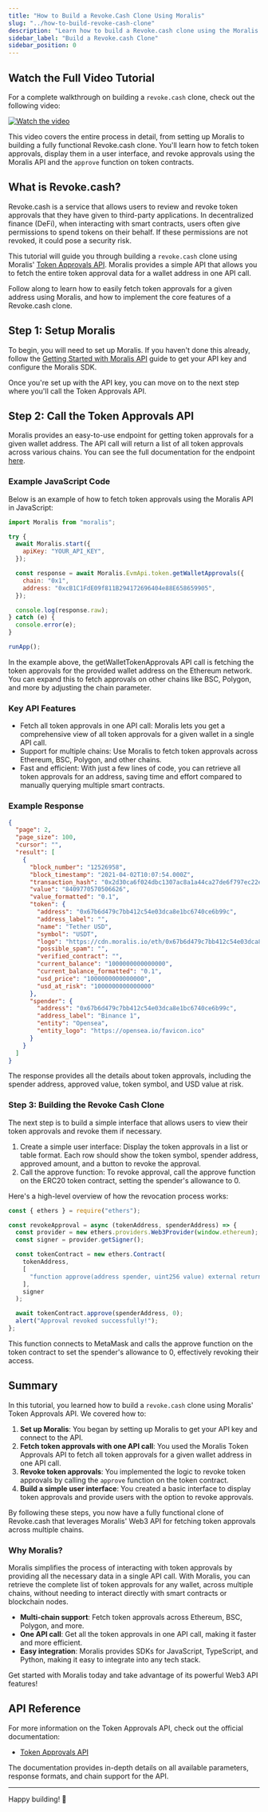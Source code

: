 ```yaml
---
title: "How to Build a Revoke.Cash Clone Using Moralis"
slug: "../how-to-build-revoke-cash-clone"
description: "Learn how to build a Revoke.cash clone using the Moralis Token Approvals API in just a few lines of code."
sidebar_label: "Build a Revoke.cash Clone"
sidebar_position: 0
---
```



<head>
    <title>How to Build a Revoke.Cash Clone Using Moralis | Moralis API Documentation</title>
</head>

## Watch the Full Video Tutorial

For a complete walkthrough on building a `revoke.cash` clone, check out the following video:

[![Watch the video](https://img.youtube.com/vi/0L-NspOuiHU/0.jpg)](https://youtu.be/0L-NspOuiHU)

This video covers the entire process in detail, from setting up Moralis to building a fully functional Revoke.cash clone. You'll learn how to fetch token approvals, display them in a user interface, and revoke approvals using the Moralis API and the `approve` function on token contracts.

## What is Revoke.cash?

Revoke.cash is a service that allows users to review and revoke token approvals that they have given to third-party applications. In decentralized finance (DeFi), when interacting with smart contracts, users often give permissions to spend tokens on their behalf. If these permissions are not revoked, it could pose a security risk.

This tutorial will guide you through building a `revoke.cash` clone using Moralis' [Token Approvals API](/web3-data-api/evm/reference/wallet-api/get-wallet-token-approvals). Moralis provides a simple API that allows you to fetch the entire token approval data for a wallet address in one API call.

Follow along to learn how to easily fetch token approvals for a given address using Moralis, and how to implement the core features of a Revoke.cash clone.

## Step 1: Setup Moralis

To begin, you will need to set up Moralis. If you haven't done this already, follow the [Getting Started with Moralis API](/web3-data-api/evm/get-your-api-key) guide to get your API key and configure the Moralis SDK.

Once you're set up with the API key, you can move on to the next step where you'll call the Token Approvals API.

## Step 2: Call the Token Approvals API

Moralis provides an easy-to-use endpoint for getting token approvals for a given wallet address. The API call will return a list of all token approvals across various chains. You can see the full documentation for the endpoint [here](/web3-data-api/evm/reference/wallet-api/get-wallet-token-approvals).

### Example JavaScript Code

Below is an example of how to fetch token approvals using the Moralis API in JavaScript:

```javascript
import Moralis from "moralis";

try {
  await Moralis.start({
    apiKey: "YOUR_API_KEY",
  });

  const response = await Moralis.EvmApi.token.getWalletApprovals({
    chain: "0x1",
    address: "0xcB1C1FdE09f811B294172696404e88E658659905",
  });

  console.log(response.raw);
} catch (e) {
  console.error(e);
}

runApp();
```

In the example above, the getWalletTokenApprovals API call is fetching the token approvals for the provided wallet address on the Ethereum network. You can expand this to fetch approvals on other chains like BSC, Polygon, and more by adjusting the chain parameter.

### Key API Features

- Fetch all token approvals in one API call: Moralis lets you get a comprehensive view of all token approvals for a given wallet in a single API call.
- Support for multiple chains: Use Moralis to fetch token approvals across Ethereum, BSC, Polygon, and other chains.
- Fast and efficient: With just a few lines of code, you can retrieve all token approvals for an address, saving time and effort compared to manually querying multiple smart contracts.

### Example Response

```json
{
  "page": 2,
  "page_size": 100,
  "cursor": "",
  "result": [
    {
      "block_number": "12526958",
      "block_timestamp": "2021-04-02T10:07:54.000Z",
      "transaction_hash": "0x2d30ca6f024dbc1307ac8a1a44ca27de6f797ec22ef20627a1307243b0ab7d09",
      "value": "8409770570506626",
      "value_formatted": "0.1",
      "token": {
        "address": "0x67b6d479c7bb412c54e03dca8e1bc6740ce6b99c",
        "address_label": "",
        "name": "Tether USD",
        "symbol": "USDT",
        "logo": "https://cdn.moralis.io/eth/0x67b6d479c7bb412c54e03dca8e1bc6740ce6b99c.png",
        "possible_spam": "",
        "verified_contract": "",
        "current_balance": "1000000000000000",
        "current_balance_formatted": "0.1",
        "usd_price": "1000000000000000",
        "usd_at_risk": "1000000000000000"
      },
      "spender": {
        "address": "0x67b6d479c7bb412c54e03dca8e1bc6740ce6b99c",
        "address_label": "Binance 1",
        "entity": "Opensea",
        "entity_logo": "https://opensea.io/favicon.ico"
      }
    }
  ]
}
```

The response provides all the details about token approvals, including the spender address, approved value, token symbol, and USD value at risk.

### Step 3: Building the Revoke Cash Clone

The next step is to build a simple interface that allows users to view their token approvals and revoke them if necessary.

1. Create a simple user interface: Display the token approvals in a list or table format. Each row should show the token symbol, spender address, approved amount, and a button to revoke the approval.
2. Call the approve function: To revoke approval, call the approve function on the ERC20 token contract, setting the spender's allowance to 0.

Here's a high-level overview of how the revocation process works:

```javascript
const { ethers } = require("ethers");

const revokeApproval = async (tokenAddress, spenderAddress) => {
  const provider = new ethers.providers.Web3Provider(window.ethereum);
  const signer = provider.getSigner();

  const tokenContract = new ethers.Contract(
    tokenAddress,
    [
      "function approve(address spender, uint256 value) external returns (bool)",
    ],
    signer
  );

  await tokenContract.approve(spenderAddress, 0);
  alert("Approval revoked successfully!");
};
```

This function connects to MetaMask and calls the approve function on the token contract to set the spender's allowance to 0, effectively revoking their access.

## Summary

In this tutorial, you learned how to build a `revoke.cash` clone using Moralis' Token Approvals API. We covered how to:

1. **Set up Moralis**: You began by setting up Moralis to get your API key and connect to the API.
2. **Fetch token approvals with one API call**: You used the Moralis Token Approvals API to fetch all token approvals for a given wallet address in one API call.
3. **Revoke token approvals**: You implemented the logic to revoke token approvals by calling the `approve` function on the token contract.
4. **Build a simple user interface**: You created a basic interface to display token approvals and provide users with the option to revoke approvals.

By following these steps, you now have a fully functional clone of Revoke.cash that leverages Moralis' Web3 API for fetching token approvals across multiple chains.

### Why Moralis?

Moralis simplifies the process of interacting with token approvals by providing all the necessary data in a single API call. With Moralis, you can retrieve the complete list of token approvals for any wallet, across multiple chains, without needing to interact directly with smart contracts or blockchain nodes.

- **Multi-chain support**: Fetch token approvals across Ethereum, BSC, Polygon, and more.
- **One API call**: Get all the token approvals in one API call, making it faster and more efficient.
- **Easy integration**: Moralis provides SDKs for JavaScript, TypeScript, and Python, making it easy to integrate into any tech stack.

Get started with Moralis today and take advantage of its powerful Web3 API features!

## API Reference

For more information on the Token Approvals API, check out the official documentation:


  - <a href="/web3-data-api/evm/reference/wallet-api/get-wallet-token-approvals">Token Approvals API</a>


The documentation provides in-depth details on all available parameters, response formats, and chain support for the API.

---

Happy building! 🚀
